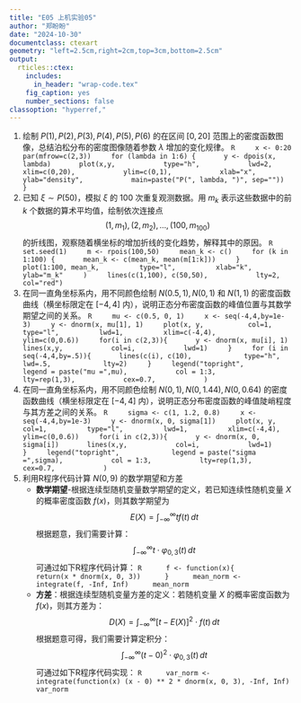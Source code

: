 ```yaml
---
title: "E05 上机实验05"
author: "郑盼盼"
date: "2024-10-30"
documentclass: ctexart
geometry: "left=2.5cm,right=2cm,top=3cm,bottom=2.5cm"
output:
  rticles::ctex:
    includes:
      in_header: "wrap-code.tex"
    fig_caption: yes
    number_sections: false
classoption: "hyperref,"
---
```



1. 绘制 $P(1), P(2), P(3),P(4),P(5),P(6)$ 的在区间 $[0,20]$ 范围上的密度函数图像，总结泊松分布的密度图像随着参数 $\lambda$ 增加的变化规律。
    ```R
    x <- 0:20
    par(mfrow=c(2,3))
    for (lambda in 1:6) {
      y <- dpois(x, lambda)
      plot(x,y,
           type="h",
           lwd=2,
           xlim=c(0,20),
           ylim=c(0,1),
           xlab="x",
           ylab="density",
           main=paste("P(", lambda, ")", sep=""))
    }
    ```
2. 已知 $\xi \sim P(50)$，模拟 $\xi$ 的 $100$ 次重复观测数据。用 $m_{k}$ 表示这些数据中的前 $k$ 个数据的算术平均值，绘制依次连接点
   $$
	(1,m_{1}),(2,m_{2}),\dots,(100,m_{100})
	$$
	的折线图，观察随着横坐标的增加折线的变化趋势，解释其中的原因。
    ```R
    set.seed(1)
    m <- rpois(100,50)
    mean_k <- c()
    for (k in 1:100) {
      mean_k <- c(mean_k, mean(m[1:k]))
    }
    plot(1:100, mean_k,
         type="l",
         xlab="k",
         ylab="m_k"
    )
    lines(c(1,100), c(50,50), 
          lty=2,
          col="red")
    ```
3. 在同一直角坐标系内，用不同颜色绘制 $N(0.5,1),N(0,1)$ 和 $N(1,1)$ 的密度函数曲线（横坐标限定在 $[-4,4]$ 内），说明正态分布密度函数的峰值位置与其数学期望之间的关系。
    ```R
    mu <- c(0.5, 0, 1)
    x <- seq(-4,4,by=1e-3)
    y <- dnorm(x, mu[1], 1)
    plot(x, y, 
         col=1,
         type="l",
         lwd=1,
         xlim=c(-4,4),
         ylim=c(0,0.6))
    for(i in c(2,3)){
      y <- dnorm(x, mu[i], 1)
      lines(x,y,
           col=i,
           lwd=1)
    }
    for (i in seq(-4,4,by=.5)){
      lines(c(i), c(10),
            type="h", 
            lwd=.5,
            lty=2)
    }
    legend("topright", 
           legend = paste("mu =",mu),
           col = 1:3,
           lty=rep(1,3),
           cex=0.7,
           )
    ```
4. 在同一直角坐标系内，用不同颜色绘制 $N(0,1), N(0,1.44), N(0,0.64)$ 的密度函数曲线（横坐标限定在 $[-4,4]$ 内），说明正态分布密度函数的峰值陡峭程度与其方差之间的关系。
    ```R
    sigma <- c(1, 1.2, 0.8)
    x <- seq(-4,4,by=1e-3)
    y <- dnorm(x, 0, sigma[1])
    plot(x, y, 
         col=1,
         type="l",
         lwd=1,
         xlim=c(-4,4),
         ylim=c(0,0.6))
    for(i in c(2,3)){
      y <- dnorm(x, 0, sigma[i])
      lines(x,y,
           col=i,
           lwd=1)
    }
    legend("topright", 
           legend = paste("sigma =",sigma),
           col = 1:3,
           lty=rep(1,3),
           cex=0.7,
           )
    ```
5. 利用R程序代码计算 $N(0,9)$ 的数学期望和方差
    - **数学期望**-根据连续型随机变量数学期望的定义，若已知连续性随机变量 $X$ 的概率密度函数 $f(x)$，则其数学期望为
   $$
	E(X) = \int _{-\infty}^{\infty}t f(t) \, dt 
	$$
	根据题意，我们需要计算：
	$$
	\int _{-\infty}^{\infty} t\cdot\varphi_{0,3}(t) \, dt 
	$$
	可通过如下R程序代码计算：
        ```R
        f <- function(x){
          return(x * dnorm(x, 0, 3))
        }
        mean_norm <- integrate(f, -Inf, Inf)
        mean_norm
        ```
    - **方差**：根据连续型随机变量方差的定义：若随机变量 $X$ 的概率密度函数为 $f(x)$，则其方差为：
    $$
    D(X) = \int_{-\infty}^{\infty}[t - E(X)]^{2}\cdot f(t)\,dt
    $$
    根据题意可得，我们需要计算定积分：
    $$
    \int_{-\infty}^{\infty}(t - 0)^{2} \cdot \varphi_{0,3}(t)\,dt
    $$
    可通过如下R程序代码实现：
        ```R
        var_norm <- integrate(function(x) (x - 0) ** 2 * dnorm(x, 0, 3), -Inf, Inf)
        var_norm
        ```
      
        	
        
        
        
            